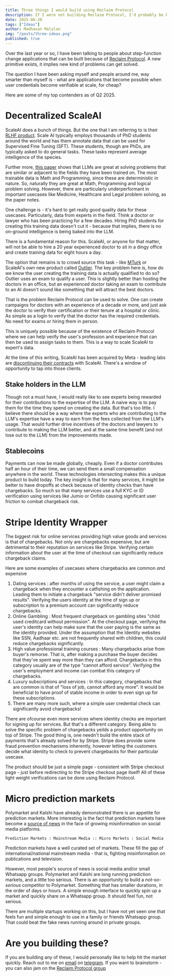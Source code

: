 ---
title: Three things I would build using Reclaim Protocol
description: If I were not building Reclaim Protocol, I'd probably be building these
date: 2025-06-28
tags: ["Ideas"]
author: Madhavan Malolan
img: "/posts/three-ideas.png"
published: true
---

Over the last year or so, I have been talking to people about step-function change applications that can be built because of [Reclaim Protocol](https://reclaimprotocol.org). A new primitive exists, it implies new kind of problems can get solved. 

The question I have been asking myself and people around me, way smarter than myself is - what are applications that become possible when user credentials become verifiable at scale, for cheap?

Here are some of my top contenders as of Q2 2025.

# Decentralized ScaleAI
ScaleAI does a bunch of things. But the one that I am referring to is their [RLHF product](https://scale.com/generative-ai-data-engine). Scale AI typically employs thousands of PhD students around the world and has them annotate data that can be used for Supervised Fine Tuning (SFT). These students, though are PhDs, are typically asked to do general tasks. These tasks represent average intelligence of the species. 

Further more, [this paper](https://arxiv.org/abs/2506.19733) shows that LLMs are great at solving problems that are similar or adjacent to the fields they have been trained on. The most trainable data is Math and Programming, since these are deterministic in nature. So, naturally they are great at Math, Programming and logical problem solving. However, there are particularly underperformant in important usecases like Medicine, Healthcare and Legal problem solving, as the paper notes. 

One challenge is - it's hard to get really good quality data for these usecases. Particularly, data from experts in the field. Think a doctor or lawyer who has been practicing for a few decades. Hiring PhD students for creating this training data doesn't cut it - because that implies, there is no on-ground intelligence is being baked into the LLM. 

There is a fundamental reason for this. ScaleAI, or anyone for that matter, will not be able to hire a 20 year experienced doctor to sit in a dingy office and create training data for eight hours a day. 

The option that remains is to crowd source this task - like [MTurk](https://www.mturk.com/) or ScaleAI's own new product called [Outlier](https://outlier.ai/). The key problem here is, how do we know the user creating the training data is actually qualified to do so? Outlier uses an exam to qualify a user. This is slightly better than hosting the doctors in an office, but an experienced doctor taking an exam to contribute to an AI doesn't sound like something that will attract the best doctors. 

That is the problem Reclaim Protocol can be used to solve. One can create campaigns for doctors with an experience of a decade or more, and just ask the doctor to verify their certification or their tenure at a hospital or clinic. As simple as a login to verify that the doctor has the required credentials. No need for exams or hiring them in person. 

This is uniquely possible because of the existence of Reclaim Protocol where we can help verify the user's profession and experience that can then be used to assign tasks to them. 
This is a way to scale ScaleAI to expert's data. 

At the time of this writing, ScaleAI has been acquired by Meta - leading labs are [discontinuing their contracts](https://www.bloomberg.com/news/articles/2025-06-18/openai-is-phasing-out-its-work-with-scale-ai-after-meta-deal) with ScaleAI. There's a window of opportunity to tap into those clients. 

## Stake holders in the LLM
Though not a must have, I would really like to see experts being rewarded for their contributions to the expertise of the LLM. A naive way is to pay them for the time they spend on creating the data. But that's too little. I believe there should be a way where the experts who are contributing to the LLM's expertise have a way to earn from the fees collected from the LLM's usage. That would further drive incentives of the doctors and lawyers to contribute to making the LLM better, and at the same time benefit (and not lose out to the LLM) from the improvements made.

## Stablecoins
Payments can now be made globally, cheaply. Even if a doctor contributes half an hour of their time, we can send them a small compensation anywhere in the world. These technologies intersecting makes this a unique product to build today. The key insight is that for many services, it might be better to have dropoffs at check because of identity checks than have chargebacks. So much so that many services use a full KYC or ID verification using services like Jumio or Onfido causing significant user friction to combat chargeback risk.

# Stripe Identity Wrapper
The biggest risk for online services providing high value goods and services is that of chargebacks. Not only are chargebacks expensive, but are detrimental to their reputation on services like Stripe. Verifying certain information about the user at the time of checkout can significantly reduce chargeback claims. 

Here are some examples of usecases where chargebacks are common _and_ expensive
1. Dating services : after months of using the service, a user might claim a chargeback when they encounter a catfishing on the application. Leading them to initiate a chargeback "service didn't deliver promised results". Verifying the users identity at the time of sign up or subscription to a premium account can significantly reduce chargebacks.
2. Online Gambling : Most frequent chargeback on gambling sites "child used creditcard without permission". At the checkout page, verifying the user's identity can help make sure that the user paying is the same as the identity provided. Under the assumption that the Identity websites like SSN, Aadhaar etc. are not frequently shared with children, this could reduce chargebacks significantly.
3. High value professional training courses : Many chargebacks arise from buyer's remorse. That is, after making a purchase the buyer decides that they've spent way more than they can afford. Chargebacks in this category usually are of the type "cannot afford service". Verifying the user's employment and income can combat this category of chargebacks.
4. Luxury subscriptions and services : In this category, chargebacks that are common is that of "loss of job, cannot afford any more". It would be beneficial to have proof of stable income in order to even sign up for these subscriptions. 
5. There are many more such, where a simple user credential check can significantly avoid chargebacks!

There are ofcourse even more services where identity checks are important for signing up for services. But that's a different category. Being able to solve the specific problem of chargebacks yeilds a product opportunity on top of Stripe. The good thing is, one needn't build the entire stack of payments that's already solved for by Stripe. Stripe does provide some fraud prevention mechanisms inherently, however letting the customers decide what identity to check to prevent chargebacks for their particular usecase.

The product should be just a simple page - consistent with Stripe checkout page - just before redirecting to the Stripe checkout page itself!
All of these light weight verifications can be done using Reclaim Protocol.

# Micro prediction markets
Polymarket and Kalshi have already demonstrated there is an appetite for prediction markets. More interesting is the fact that prediction markets have become a [source of news](https://vitalik.eth.limo/general/2021/02/18/election.html) in the face of growing misinformation on social media platforms.

```
Prediction Markets : Mainstream Media :: Micro Markets : Social Media
```

Prediction markets have a well curated set of markets. These fill the gap of international/national mainstream media - that is, fighting misinformation on publications and television. 

However, most people's source of news is social media and/or small Whatsapp groups. 
Polymarket and Kalshi are long running prediction markets, and a little too serious. There is an opportunity to build a _not-so-serious_ competitor to Polymarket. Something that has smaller durations, in the order of days or hours. A simple enough interface to quickly spin up a market and quickly share on a Whatsapp group. It should feel fun, not serious. 

There are multiple startups working on this, but I have not yet seen one that feels fun and simple enough to use in a family or friends Whatsapp group.
That could beat the fake news running around in private groups. 

# Are you building these?
If you are building any of these, I would personally like to help hit the market quickly. 
Reach out to me on [email](mailto:madhavan@reclaimprotocol.org) on [telegram](https://t.me/madhavanmalolan). If you want to brainstorm - you can also jam on the [Reclaim Protocol group](https://t.me/protocolreclaim)



